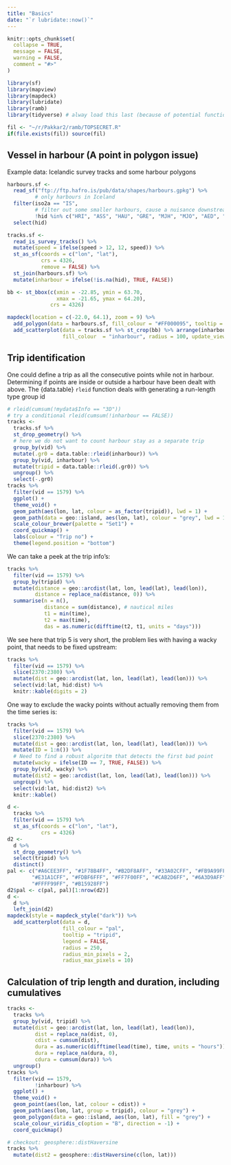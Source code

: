 ```yaml
---
title: "Basics"
date: "`r lubridate::now()`"
---
```


```r
knitr::opts_chunk$set(
  collapse = TRUE,
  message = FALSE,
  warning = FALSE,
  comment = "#>"
)
```

```r
library(sf)
library(mapview)
library(mapdeck)
library(lubridate)
library(ramb)
library(tidyverse) # alway load this last (because of potential function name conflicts)
```

```r
fil <- "~/r/Pakkar2/ramb/TOPSECRET.R"
if(file.exists(fil)) source(fil) 
```

## Vessel in harbour (A point in polygon issue)

Example data: Icelandic survey tracks and some harbour polygons

```r
harbours.sf <- 
  read_sf("ftp://ftp.hafro.is/pub/data/shapes/harbours.gpkg") %>% 
         # only harbours in Iceland
  filter(iso2a == "IS",
         # filter out some smaller harbours, cause a nuisance downstream
         !hid %in% c("HRI", "ASS", "HAU", "GRE", "MJH", "MJO", "AED", "HJA")) %>% 
  select(hid)

tracks.sf <- 
  read_is_survey_tracks() %>% 
  mutate(speed = ifelse(speed > 12, 12, speed)) %>% 
  st_as_sf(coords = c("lon", "lat"),
           crs = 4326,
           remove = FALSE) %>% 
  st_join(harbours.sf) %>% 
  mutate(inharbour = ifelse(!is.na(hid), TRUE, FALSE))
```

```r
bb <- st_bbox(c(xmin = -22.85, ymin = 63.70, 
                xmax = -21.65, ymax = 64.20), 
              crs = 4326)

mapdeck(location = c(-22.0, 64.1), zoom = 9) %>% 
  add_polygon(data = harbours.sf, fill_colour = "#FF000095", tooltip = "hid", update_view = FALSE) %>% 
  add_scatterplot(data = tracks.sf %>% st_crop(bb) %>% arrange(inharbour), 
                  fill_colour  = "inharbour", radius = 100, update_view = FALSE)
```

## Trip identification

One could define a trip as all the consecutive points while not in harbour. Determining if points are inside or outside a harbour have been dealt with above. The {data.table} `rleid` function deals with generating a run-length type group id

```r
# rleid(cumsum(!mydata$Info == "3D"))
# try a conditional rleid(cumsum(!inharbour == FALSE))
tracks <- 
  tracks.sf %>% 
  st_drop_geometry() %>% 
  # here we do not want to count harbour stay as a separate trip
  group_by(vid) %>% 
  mutate(.gr0 = data.table::rleid(inharbour)) %>% 
  group_by(vid, inharbour) %>% 
  mutate(tripid = data.table::rleid(.gr0)) %>% 
  ungroup() %>% 
  select(-.gr0)
tracks %>% 
  filter(vid == 1579) %>% 
  ggplot() +
  theme_void() +
  geom_path(aes(lon, lat, colour = as_factor(tripid)), lwd = 1) +
  geom_path(data = geo::island, aes(lon, lat), colour = "grey", lwd = 1) +
  scale_colour_brewer(palette = "Set1") +
  coord_quickmap() +
  labs(colour = "Trip no") +
  theme(legend.position = "bottom")
```

We can take a peek at the trip info's:

```r
tracks %>% 
  filter(vid == 1579) %>% 
  group_by(tripid) %>% 
  mutate(distance = geo::arcdist(lat, lon, lead(lat), lead(lon)),
         distance = replace_na(distance, 0)) %>% 
  summarise(n = n(),
            distance = sum(distance), # nautical miles
            t1 = min(time),
            t2 = max(time),
            das = as.numeric(difftime(t2, t1, units = "days")))
```

We see here that trip 5 is very short, the problem lies with having a wacky point, that needs to be fixed upstream:
```r
tracks %>% 
  filter(vid == 1579) %>% 
  slice(2370:2380) %>% 
  mutate(dist = geo::arcdist(lat, lon, lead(lat), lead(lon))) %>% 
  select(vid:lat, hid:dist) %>% 
  knitr::kable(digits = 2)
```

One way to exclude the wacky points without actually removing them from the time series is:

```r
tracks %>% 
  filter(vid == 1579) %>% 
  slice(2370:2380) %>% 
  mutate(dist = geo::arcdist(lat, lon, lead(lat), lead(lon))) %>% 
  mutate(ID = 1:n()) %>% 
  # Need to find a robust algoritm that detects the first bad point
  mutate(wacky = ifelse(ID == 7, TRUE, FALSE)) %>% 
  group_by(vid, wacky) %>% 
  mutate(dist2 = geo::arcdist(lat, lon, lead(lat), lead(lon))) %>% 
  ungroup() %>% 
  select(vid:lat, hid:dist2) %>% 
  knitr::kable()
```



```r
d <- 
  tracks %>% 
  filter(vid == 1579) %>% 
  st_as_sf(coords = c("lon", "lat"),
           crs = 4326)
d2 <- 
  d %>% 
  st_drop_geometry() %>% 
  select(tripid) %>% 
  distinct()
pal <- c("#A6CEE3FF", "#1F78B4FF", "#B2DF8AFF", "#33A02CFF", "#FB9A99FF", 
        "#E31A1CFF", "#FDBF6FFF", "#FF7F00FF", "#CAB2D6FF", "#6A3D9AFF", 
        "#FFFF99FF", "#B15928FF")
d2$pal <- c(pal, pal)[1:nrow(d2)]
d <- 
  d %>% 
  left_join(d2)
mapdeck(style = mapdeck_style("dark")) %>% 
  add_scatterplot(data = d, 
                  fill_colour = "pal", 
                  tooltip = "tripid", 
                  legend = FALSE,
                  radius = 250,
                  radius_min_pixels = 2,
                  radius_max_pixels = 10)
```



## Calculation of trip length and duration, including cumulatives

```r
tracks <- 
  tracks %>% 
  group_by(vid, tripid) %>% 
  mutate(dist = geo::arcdist(lat, lon, lead(lat), lead(lon)),
         dist = replace_na(dist, 0),
         cdist = cumsum(dist),
         dura = as.numeric(difftime(lead(time), time, units = "hours")),
         dura = replace_na(dura, 0),
         cdura = cumsum(dura)) %>% 
  ungroup()
tracks %>% 
  filter(vid == 1579,
         !inharbour) %>% 
  ggplot() +
  theme_void() +
  geom_point(aes(lon, lat, colour = cdist)) +
  geom_path(aes(lon, lat, group = tripid), colour = "grey") +
  geom_polygon(data = geo::island, aes(lon, lat), fill = "grey") +
  scale_colour_viridis_c(option = "B", direction = -1) +
  coord_quickmap()
```


```r
# checkout: geosphere::distHaversine
tracks %>% 
  mutate(dist2 = geosphere::distHaversine(c(lon, lat)))
```

